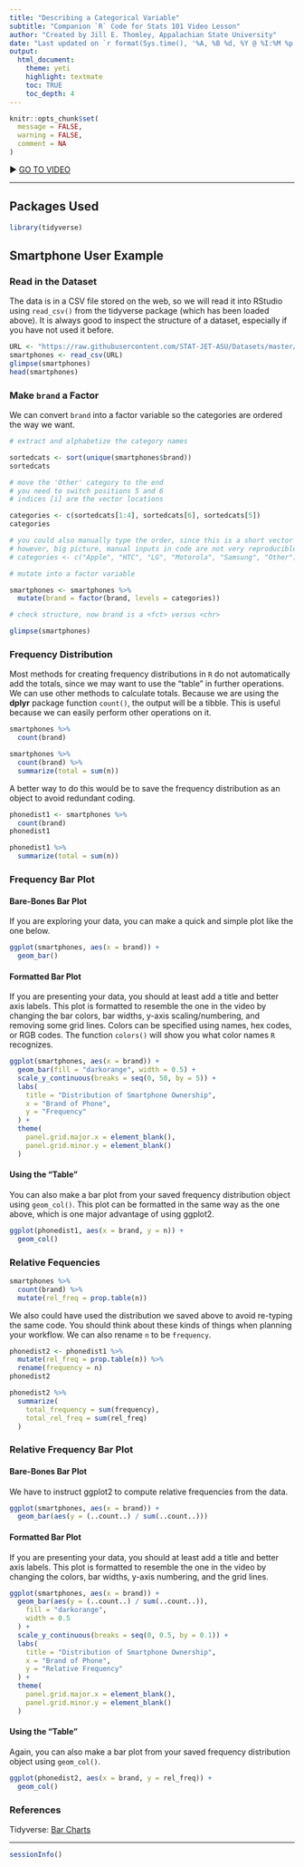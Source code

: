 ```yaml
---
title: "Describing a Categorical Variable"
subtitle: "Companion `R` Code for Stats 101 Video Lesson"
author: "Created by Jill E. Thomley, Appalachian State University"
date: "Last updated on `r format(Sys.time(), '%A, %B %d, %Y @ %I:%M %p')`"
output: 
  html_document: 
    theme: yeti
    highlight: textmate
    toc: TRUE
    toc_depth: 4
---
```


```r
knitr::opts_chunk$set(
  message = FALSE,
  warning = FALSE,
  comment = NA
)
```

&#9654; [GO TO VIDEO](https://youtu.be/vrWYw8d2830)

***

## Packages Used

```r
library(tidyverse)
```

## Smartphone User Example

### Read in the Dataset 

The data is in a CSV file stored on the web, so we will read it into RStudio using `read_csv()` from the tidyverse package (which has been loaded above). It is always good to inspect the structure of a dataset, especially if you have not used it before.

```r
URL <- "https://raw.githubusercontent.com/STAT-JET-ASU/Datasets/master/Stats101/stats101smartphones.csv"
smartphones <- read_csv(URL)
glimpse(smartphones)
head(smartphones)
```

### Make `brand` a Factor

We can convert `brand` into a factor variable so the categories are ordered the way we want.

```r
# extract and alphabetize the category names

sortedcats <- sort(unique(smartphones$brand))
sortedcats

# move the 'Other' category to the end
# you need to switch positions 5 and 6
# indices [i] are the vector locations

categories <- c(sortedcats[1:4], sortedcats[6], sortedcats[5])
categories

# you could also manually type the order, since this is a short vector
# however, big picture, manual inputs in code are not very reproducible
# categories <- c("Apple", "HTC", "LG", "Motorola", "Samsung", "Other")

# mutate into a factor variable

smartphones <- smartphones %>%
  mutate(brand = factor(brand, levels = categories))

# check structure, now brand is a <fct> versus <chr>

glimpse(smartphones)
```

### Frequency Distribution

Most methods for creating frequency distributions in `R` do not automatically add the totals, since we may want to use the "table" in further operations. We can use other methods to calculate totals. Because we are using the **dplyr** package function `count()`, the output will be a tibble. This is useful because we can easily perform other operations on it.

```r
smartphones %>%
  count(brand)

smartphones %>%
  count(brand) %>%
  summarize(total = sum(n))
```

A better way to do this would be to save the frequency distribution as an object to avoid redundant coding.

```r
phonedist1 <- smartphones %>%
  count(brand)
phonedist1

phonedist1 %>%
  summarize(total = sum(n))
```

### Frequency Bar Plot

#### Bare-Bones Bar Plot

If you are exploring your data, you can make a quick and simple plot like the one below.

```r
ggplot(smartphones, aes(x = brand)) +
  geom_bar()
```

#### Formatted Bar Plot

If you are presenting your data, you should at least add a title and better axis labels. This plot is formatted to resemble the one in the video by changing the bar colors, bar widths, y-axis scaling/numbering, and removing some grid lines. Colors can be specified using names, hex codes, or RGB codes. The function `colors()` will show you what color names `R` recognizes.

```r
ggplot(smartphones, aes(x = brand)) +
  geom_bar(fill = "darkorange", width = 0.5) +
  scale_y_continuous(breaks = seq(0, 50, by = 5)) +
  labs(
    title = "Distribution of Smartphone Ownership",
    x = "Brand of Phone",
    y = "Frequency"
  ) +
  theme(
    panel.grid.major.x = element_blank(),
    panel.grid.minor.y = element_blank()
  )
```

#### Using the "Table"

You can also make a bar plot from your saved frequency distribution object using `geom_col()`. This plot can be formatted in the same way as the one above, which is one major advantage of using ggplot2.

```r
ggplot(phonedist1, aes(x = brand, y = n)) +
  geom_col()
```

### Relative Fequencies

```r
smartphones %>%
  count(brand) %>%
  mutate(rel_freq = prop.table(n))
```

We also could have used the distribution we saved above to avoid re-typing the same code. You should think about these kinds of things when planning your workflow. We can also rename `n` to be `frequency`.

```r
phonedist2 <- phonedist1 %>%
  mutate(rel_freq = prop.table(n)) %>%
  rename(frequency = n)
phonedist2

phonedist2 %>%
  summarize(
    total_frequency = sum(frequency),
    total_rel_freq = sum(rel_freq)
  )
```

### Relative Frequency Bar Plot

#### Bare-Bones Bar Plot

We have to instruct ggplot2 to compute relative frequencies from the data.

```r
ggplot(smartphones, aes(x = brand)) +
  geom_bar(aes(y = (..count..) / sum(..count..)))
```

#### Formatted Bar Plot

If you are presenting your data, you should at least add a title and better axis labels. This plot is formatted to resemble the one in the video by changing the colors, bar widths, y-axis numbering, and the grid lines.

```r
ggplot(smartphones, aes(x = brand)) +
  geom_bar(aes(y = (..count..) / sum(..count..)),
    fill = "darkorange",
    width = 0.5
  ) +
  scale_y_continuous(breaks = seq(0, 0.5, by = 0.1)) +
  labs(
    title = "Distribution of Smartphone Ownership",
    x = "Brand of Phone",
    y = "Relative Frequency"
  ) +
  theme(
    panel.grid.major.x = element_blank(),
    panel.grid.minor.y = element_blank()
  )
```

#### Using the "Table"

Again, you can also make a bar plot from your saved frequency distribution object using `geom_col()`.

```r
ggplot(phonedist2, aes(x = brand, y = rel_freq)) +
  geom_col()
```

### References

Tidyverse: [Bar Charts](https://ggplot2.tidyverse.org/reference/geom_bar.html)

***
```r
sessionInfo()
```
